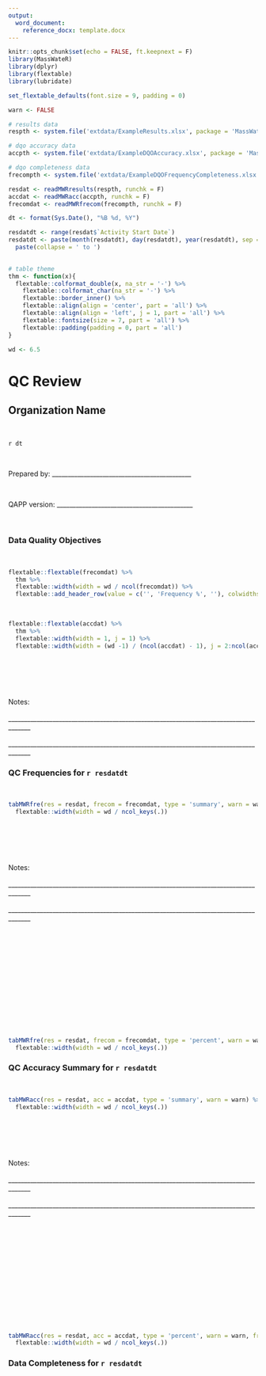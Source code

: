 ```yaml
---
output: 
  word_document:
    reference_docx: template.docx 
---
```


```r
knitr::opts_chunk$set(echo = FALSE, ft.keepnext = F)
library(MassWateR)
library(dplyr)
library(flextable)
library(lubridate)

set_flextable_defaults(font.size = 9, padding = 0)

warn <- FALSE

# results data
respth <- system.file('extdata/ExampleResults.xlsx', package = 'MassWateR')

# dqo accuracy data
accpth <- system.file('extdata/ExampleDQOAccuracy.xlsx', package = 'MassWateR')

# dqo completeness data
frecompth <- system.file('extdata/ExampleDQOFrequencyCompleteness.xlsx', package = 'MassWateR')

resdat <- readMWRresults(respth, runchk = F)
accdat <- readMWRacc(accpth, runchk = F)
frecomdat <- readMWRfrecom(frecompth, runchk = F)

dt <- format(Sys.Date(), "%B %d, %Y") 

resdatdt <- range(resdat$`Activity Start Date`)
resdatdt <- paste(month(resdatdt), day(resdatdt), year(resdatdt), sep = '/') %>% 
  paste(collapse = ' to ')
  

# table theme
thm <- function(x){
  flextable::colformat_double(x, na_str = '-') %>% 
    flextable::colformat_char(na_str = '-') %>% 
    flextable::border_inner() %>% 
    flextable::align(align = 'center', part = 'all') %>% 
    flextable::align(align = 'left', j = 1, part = 'all') %>% 
    flextable::fontsize(size = 7, part = 'all') %>% 
    flextable::padding(padding = 0, part = 'all')
}

wd <- 6.5
```

# QC Review

## Organization Name

<br>

`r dt`

<br>

Prepared by: ____________________________________________ 

<br>

QAPP version: ___________________________________________

<br>

### Data Quality Objectives

<br>

```r
flextable::flextable(frecomdat) %>% 
  thm %>%
  flextable::width(width = wd / ncol(frecomdat)) %>% 
  flextable::add_header_row(value = c('', 'Frequency %', ''), colwidths = c(1, 5, 1))
```

<br>

```r
flextable::flextable(accdat) %>% 
  thm %>% 
  flextable::width(width = 1, j = 1) %>% 
  flextable::width(width = (wd -1) / (ncol(accdat) - 1), j = 2:ncol(accdat)) 
```

<br><br><br><br>

Notes:
<br>
<br>_____________________________________________________________________________________
<br>
<br>_____________________________________________________________________________________

\newpage

### QC Frequencies for `r resdatdt`

<br>

```r
tabMWRfre(res = resdat, frecom = frecomdat, type = 'summary', warn = warn) %>% 
  flextable::width(width = wd / ncol_keys(.)) 
```

<br><br><br><br>

Notes:
<br>
<br>_____________________________________________________________________________________
<br>
<br>_____________________________________________________________________________________

<br><br><br><br>
<br><br><br><br>
<br><br><br><br>

```r
tabMWRfre(res = resdat, frecom = frecomdat, type = 'percent', warn = warn) %>% 
  flextable::width(width = wd / ncol_keys(.)) 
```

\newpage

### QC Accuracy Summary for `r resdatdt`

<br>

```r
tabMWRacc(res = resdat, acc = accdat, type = 'summary', warn = warn) %>% 
  flextable::width(width = wd / ncol_keys(.))
```

<br><br><br><br>

Notes:
<br>
<br>_____________________________________________________________________________________
<br>
<br>_____________________________________________________________________________________

<br><br><br><br>
<br><br><br><br>
<br><br><br><br>

```r
tabMWRacc(res = resdat, acc = accdat, type = 'percent', warn = warn, frecom = frecomdat) %>% 
  flextable::width(width = wd / ncol_keys(.))
```

\newpage

### Data Completeness for `r resdatdt`

<!-- ```{r, warning = T} -->
<!-- tabMWRcom(res = resdat, frecom = frecomdat, warn = warn) -->
<!-- ``` -->

<!-- \newpage -->

<!-- ### QC Raw Data -->

<!-- ```{r} -->
<!-- tab <- tabMWRacc(res = resdat, acc = accdat, type = 'individual', accchk = 'Field Blanks', warn = warn) -->
<!-- ``` -->
<!-- ```{r} -->
<!-- tabMWRacc(res = resdat, acc = accdat, type = 'individual', accchk = 'Lab Blanks', warn = warn) -->
<!-- ``` -->
<!-- ```{r} -->
<!-- tabMWRacc(res = resdat, acc = accdat, type = 'individual', accchk = 'Field Duplicates', warn = warn) -->
<!-- ``` -->
<!-- ```{r} -->
<!-- tabMWRacc(res = resdat, acc = accdat, type = 'individual', accchk = 'Lab Duplicates', warn = warn) -->
<!-- ``` -->
<!-- ```{r} -->
<!-- tabMWRacc(res = resdat, acc = accdat, type = 'individual', accchk = 'Lab Spikes', warn = warn) -->
<!-- ``` -->
<!-- ```{r} -->
<!-- tabMWRacc(res = resdat, acc = accdat, type = 'individual', accchk = 'Instrument Checks', warn = warn) -->
<!-- ``` -->